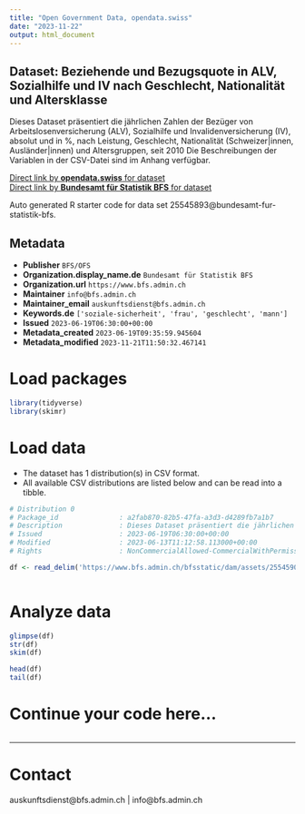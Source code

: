 ```yaml
---
title: "Open Government Data, opendata.swiss"
date: "2023-11-22"
output: html_document
---
```


## Dataset: Beziehende und Bezugsquote in ALV, Sozialhilfe und IV nach Geschlecht, Nationalität und Altersklasse

Dieses Dataset präsentiert die jährlichen Zahlen der Bezüger von Arbeitslosenversicherung (ALV), Sozialhilfe und Invalidenversicherung (IV), absolut und in %, nach Leistung, Geschlecht, Nationalität (Schweizer|innen, Ausländer|innen) und Altersgruppen, seit 2010 Die Beschreibungen der Variablen in der CSV-Datei sind im Anhang verfügbar.

[Direct link by **opendata.swiss** for dataset](https://opendata.swiss/de/dataset/beziehende-und-bezugsquote-in-alv-sozialhilfe-und-iv-nach-geschlecht-nationalitat-und-alterskla2)<br>
[Direct link by **Bundesamt für Statistik BFS** for dataset](https://www.bfs.admin.ch/asset/de/ts-x-13.06.02.02)

Auto generated R starter code for data set 25545893@bundesamt-fur-statistik-bfs.

## Metadata

- **Publisher** `BFS/OFS`
- **Organization.display_name.de** `Bundesamt für Statistik BFS`
- **Organization.url** `https://www.bfs.admin.ch`
- **Maintainer** `info@bfs.admin.ch`
- **Maintainer_email** `auskunftsdienst@bfs.admin.ch`
- **Keywords.de** `['soziale-sicherheit', 'frau', 'geschlecht', 'mann']`
- **Issued** `2023-06-19T06:30:00+00:00`
- **Metadata_created** `2023-06-19T09:35:59.945604`
- **Metadata_modified** `2023-11-21T11:50:32.467141`


# Load packages

```r

library(tidyverse)
library(skimr)

```

# Load data

-   The dataset has 1 distribution(s) in CSV format.
-   All available CSV distributions are listed below and can be read into a tibble.

```r

# Distribution 0
# Package_id               : a2fab870-82b5-47fa-a3d3-d4289fb7a1b7
# Description              : Dieses Dataset präsentiert die jährlichen Zahlen der Bezüger von Arbeitslosenversicherung (ALV), Sozialhilfe und Invalidenversicherung (IV), absolut und in %, nach Leistung, Geschlecht, Nationalität (Schweizer\innen, Ausländer\innen) und Altersgruppen, seit 2010 Die Beschreibungen der Variablen in der CSV-Datei sind im Anhang verfügbar.
# Issued                   : 2023-06-19T06:30:00+00:00
# Modified                 : 2023-06-13T11:12:58.113000+00:00
# Rights                   : NonCommercialAllowed-CommercialWithPermission-ReferenceRequired

df <- read_delim('https://www.bfs.admin.ch/bfsstatic/dam/assets/25545902/master')



```

# Analyze data

```r

glimpse(df)
str(df)
skim(df)

head(df)
tail(df)

```

# Continue your code here...

```r

```

------------------------------------------------------------------------

# Contact

auskunftsdienst@bfs.admin.ch | info@bfs.admin.ch
